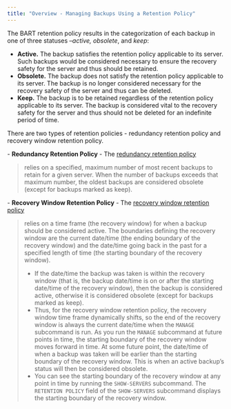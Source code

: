 ```yaml
---
title: "Overview - Managing Backups Using a Retention Policy"
---
```


The BART retention policy results in the categorization of each backup in one of three statuses –*active, obsolete*, and *keep*:

  - **Active.** The backup satisfies the retention policy applicable to its server. Such backups would be considered necessary to ensure the recovery safety for the server and thus should be retained.
  - **Obsolete.** The backup does not satisfy the retention policy applicable to its server. The backup is no longer considered necessary for the recovery safety of the server and thus can be deleted.
  - **Keep.** The backup is to be retained regardless of the retention policy applicable to its server. The backup is considered vital to the recovery safety for the server and thus should not be deleted for an indefinite period of time.

There are two types of retention policies - redundancy retention policy and recovery window retention policy.

\- **Redundancy Retention Policy** - The [redundancy retention policy](redundancy_retention_policy)

> relies on a specified, maximum number of most recent backups to retain for a given server. When the number of backups exceeds that maximum number, the oldest backups are considered obsolete (except for backups marked as keep).

\- **Recovery Window Retention Policy** - The [recovery window retention policy](recovery_window_retention_policy)

> relies on a time frame (the recovery window) for when a backup should be considered active. The boundaries defining the recovery window are the current date/time (the ending boundary of the recovery window) and the date/time going back in the past for a specified length of time (the starting boundary of the recovery window).
> 
>   - If the date/time the backup was taken is within the recovery window (that is, the backup date/time is on or after the starting date/time of the recovery window), then the backup is considered active, otherwise it is considered obsolete (except for backups marked as keep).
>   - Thus, for the recovery window retention policy, the recovery window time frame dynamically shifts, so the end of the recovery window is always the current date/time when the `MANAGE` subcommand is run. As you run the `MANAGE` subcommand at future points in time, the starting boundary of the recovery window moves forward in time. At some future point, the date/time of when a backup was taken will be earlier than the starting boundary of the recovery window. This is when an active backup’s status will then be considered obsolete.
>   - You can see the starting boundary of the recovery window at any point in time by running the `SHOW-SERVERS` subcommand. The `RETENTION POLICY` field of the `SHOW-SERVERS` subcommand displays the starting boundary of the recovery window.
